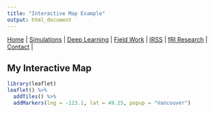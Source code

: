 ```yaml
---
title: "Interactive Map Example"
output: html_document
---
```

| [Home](index.md) | [Simulations](sim.html) | [Deep Learning](dl.md) | [Field Work](fieldwork.html) | [IRSS](https://irsslab.forestry.ubc.ca/) | [fRI Research](https://friresearch.ca/) | [Contact](mailto:137965368+hambrecht@users.noreply.github.com) |

## My Interactive Map

```r
library(leaflet)
leaflet() %>%
  addTiles() %>%
  addMarkers(lng = -123.1, lat = 49.25, popup = "Vancouver")
```
